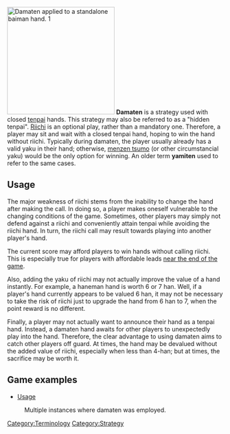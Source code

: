 [[Image:Damaten.png|250px|right|thumb|Damaten applied to a standalone baiman hand. [http://tenhou.net/0/?log=2014070418gm-0089-0000-092c00f3&tw=2]]]
'''Damaten''' {{kana|黙聴}} is a strategy used with closed [[tenpai]] hands.  This strategy may also be referred to as a "hidden tenpai".  [[Riichi]] is an optional play, rather than a mandatory one.  Therefore, a player may sit and wait with a closed tenpai hand, hoping to win the hand without riichi.  Typically during damaten, the player usually already has a valid yaku in their hand; otherwise, [[menzen tsumo]] (or other circumstancial yaku) would be the only option for winning.  An older term '''yamiten''' used to refer to the same cases.

==Usage==
The major weakness of riichi stems from the inability to change the hand after making the call.  In doing so, a player makes oneself vulnerable to the changing conditions of the game.  Sometimes, other players may simply not defend against a riichi and conveniently attain tenpai while avoiding the riichi hand.  In turn, the riichi call may result towards playing into another player's hand.  

The current score may afford players to win hands without calling riichi.  This is especially true for players with affordable leads [[Oorasu|near the end of the game]].

Also, adding the yaku of riichi may not actually improve the value of a hand instantly.  For example, a haneman hand is worth 6 or 7 han.  Well, if a player's hand currently appears to be valued 6 han, it may not be necessary to take the risk of riichi just to upgrade the hand from 6 han to 7, when the point reward is no different.

Finally, a player may not actually want to announce their hand as a tenpai hand.  Instead, a damaten hand awaits for other players to unexpectedly play into the hand.  Therefore, the clear advantage to using damaten aims to catch other players off guard.  At times, the hand may be devalued without the added value of riichi, especially when less than 4-han; but at times, the sacrifice may be worth it.

==Game examples==
{{jpwiki|黙聴}}
* [http://tenhou.net/0/?log=2012072018gm-0009-0000-x4ff970f2baf7&tw=3 Usage]
: Multiple instances where damaten was employed.

{{Navbox strategy}}

[[Category:Terminology]]
[[Category:Strategy]]